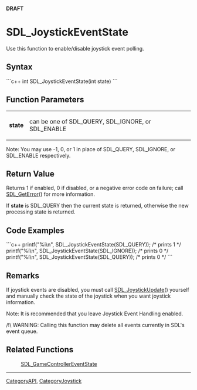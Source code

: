 <!-- pragma section-numbers off -->
<!-- pragma disable-camelcase -->
'''DRAFT'''

= SDL_JoystickEventState =
Use this function to enable/disable joystick event polling.


== Syntax ==
```c++
int SDL_JoystickEventState(int state)
```

== Function Parameters ==
{|
|'''state'''
|can be one of SDL_QUERY, SDL_IGNORE, or SDL_ENABLE
|}
Note: You may use -1, 0, or 1 in place of SDL_QUERY, SDL_IGNORE, or SDL_ENABLE respectively.

== Return Value ==
Returns 1 if enabled, 0 if disabled, or a negative error code on failure; call [[SDL_GetError]]() for more information.

If '''state''' is SDL_QUERY then the current state is returned, otherwise the new processing state is returned.

== Code Examples ==
```c++
printf("%i\n", SDL_JoystickEventState(SDL_QUERY));  /* prints 1 */
printf("%i\n", SDL_JoystickEventState(SDL_IGNORE)); /* prints 0 */
printf("%i\n", SDL_JoystickEventState(SDL_QUERY));  /* prints 0 */
```

== Remarks ==
If joystick events are disabled, you must call [[SDL_JoystickUpdate]]() yourself and manually check the state of the joystick when you want joystick information.

Note: It is recommended that you leave Joystick Event Handling enabled.

/!\ WARNING: Calling this function may delete all events currently in SDL's event queue.

== Related Functions ==
:[[SDL_GameControllerEventState]]
----
[[CategoryAPI]], [[CategoryJoystick]]
